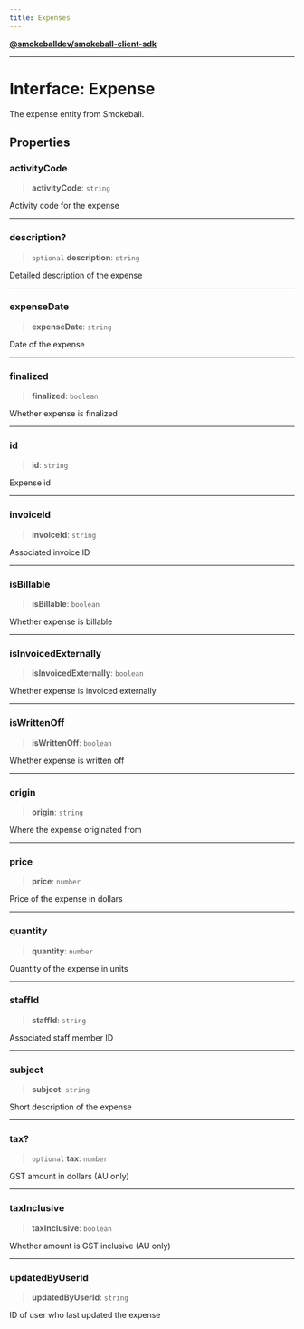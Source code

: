 ```yaml
---
title: Expenses
---
```

[**@smokeballdev/smokeball-client-sdk**](./../../../../README)

***

# Interface: Expense

The expense entity from Smokeball.

## Properties

### activityCode

> **activityCode**: `string`

Activity code for the expense

***

### description?

> `optional` **description**: `string`

Detailed description of the expense

***

### expenseDate

> **expenseDate**: `string`

Date of the expense

***

### finalized

> **finalized**: `boolean`

Whether expense is finalized

***

### id

> **id**: `string`

Expense id

***

### invoiceId

> **invoiceId**: `string`

Associated invoice ID

***

### isBillable

> **isBillable**: `boolean`

Whether expense is billable

***

### isInvoicedExternally

> **isInvoicedExternally**: `boolean`

Whether expense is invoiced externally

***

### isWrittenOff

> **isWrittenOff**: `boolean`

Whether expense is written off

***

### origin

> **origin**: `string`

Where the expense originated from

***

### price

> **price**: `number`

Price of the expense in dollars

***

### quantity

> **quantity**: `number`

Quantity of the expense in units

***

### staffId

> **staffId**: `string`

Associated staff member ID

***

### subject

> **subject**: `string`

Short description of the expense

***

### tax?

> `optional` **tax**: `number`

GST amount in dollars (AU only)

***

### taxInclusive

> **taxInclusive**: `boolean`

Whether amount is GST inclusive (AU only)

***

### updatedByUserId

> **updatedByUserId**: `string`

ID of user who last updated the expense

